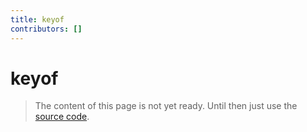 ```yaml
---
title: keyof
contributors: []
---
```


# keyof

> The content of this page is not yet ready. Until then just use the [source code](https://github.com/fabian-hiller/valibot/blob/main/library/src/methods/keyof/keyof.ts).
